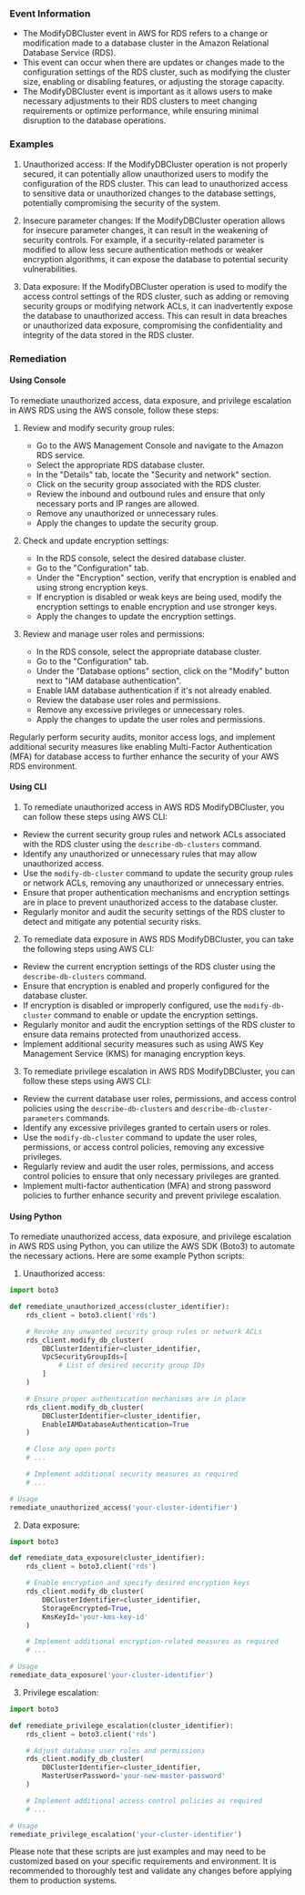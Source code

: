 
### Event Information

- The ModifyDBCluster event in AWS for RDS refers to a change or modification made to a database cluster in the Amazon Relational Database Service (RDS).
- This event can occur when there are updates or changes made to the configuration settings of the RDS cluster, such as modifying the cluster size, enabling or disabling features, or adjusting the storage capacity.
- The ModifyDBCluster event is important as it allows users to make necessary adjustments to their RDS clusters to meet changing requirements or optimize performance, while ensuring minimal disruption to the database operations.


### Examples

1. Unauthorized access: If the ModifyDBCluster operation is not properly secured, it can potentially allow unauthorized users to modify the configuration of the RDS cluster. This can lead to unauthorized access to sensitive data or unauthorized changes to the database settings, potentially compromising the security of the system.

2. Insecure parameter changes: If the ModifyDBCluster operation allows for insecure parameter changes, it can result in the weakening of security controls. For example, if a security-related parameter is modified to allow less secure authentication methods or weaker encryption algorithms, it can expose the database to potential security vulnerabilities.

3. Data exposure: If the ModifyDBCluster operation is used to modify the access control settings of the RDS cluster, such as adding or removing security groups or modifying network ACLs, it can inadvertently expose the database to unauthorized access. This can result in data breaches or unauthorized data exposure, compromising the confidentiality and integrity of the data stored in the RDS cluster.

### Remediation

#### Using Console

To remediate unauthorized access, data exposure, and privilege escalation in AWS RDS using the AWS console, follow these steps:

1. Review and modify security group rules:
   - Go to the AWS Management Console and navigate to the Amazon RDS service.
   - Select the appropriate RDS database cluster.
   - In the "Details" tab, locate the "Security and network" section.
   - Click on the security group associated with the RDS cluster.
   - Review the inbound and outbound rules and ensure that only necessary ports and IP ranges are allowed.
   - Remove any unauthorized or unnecessary rules.
   - Apply the changes to update the security group.

2. Check and update encryption settings:
   - In the RDS console, select the desired database cluster.
   - Go to the "Configuration" tab.
   - Under the "Encryption" section, verify that encryption is enabled and using strong encryption keys.
   - If encryption is disabled or weak keys are being used, modify the encryption settings to enable encryption and use stronger keys.
   - Apply the changes to update the encryption settings.

3. Review and manage user roles and permissions:
   - In the RDS console, select the appropriate database cluster.
   - Go to the "Configuration" tab.
   - Under the "Database options" section, click on the "Modify" button next to "IAM database authentication".
   - Enable IAM database authentication if it's not already enabled.
   - Review the database user roles and permissions.
   - Remove any excessive privileges or unnecessary roles.
   - Apply the changes to update the user roles and permissions.

Regularly perform security audits, monitor access logs, and implement additional security measures like enabling Multi-Factor Authentication (MFA) for database access to further enhance the security of your AWS RDS environment.

#### Using CLI

1. To remediate unauthorized access in AWS RDS ModifyDBCluster, you can follow these steps using AWS CLI:

- Review the current security group rules and network ACLs associated with the RDS cluster using the `describe-db-clusters` command.
- Identify any unauthorized or unnecessary rules that may allow unauthorized access.
- Use the `modify-db-cluster` command to update the security group rules or network ACLs, removing any unauthorized or unnecessary entries.
- Ensure that proper authentication mechanisms and encryption settings are in place to prevent unauthorized access to the database cluster.
- Regularly monitor and audit the security settings of the RDS cluster to detect and mitigate any potential security risks.

2. To remediate data exposure in AWS RDS ModifyDBCluster, you can take the following steps using AWS CLI:

- Review the current encryption settings of the RDS cluster using the `describe-db-clusters` command.
- Ensure that encryption is enabled and properly configured for the database cluster.
- If encryption is disabled or improperly configured, use the `modify-db-cluster` command to enable or update the encryption settings.
- Regularly monitor and audit the encryption settings of the RDS cluster to ensure data remains protected from unauthorized access.
- Implement additional security measures such as using AWS Key Management Service (KMS) for managing encryption keys.

3. To remediate privilege escalation in AWS RDS ModifyDBCluster, you can follow these steps using AWS CLI:

- Review the current database user roles, permissions, and access control policies using the `describe-db-clusters` and `describe-db-cluster-parameters` commands.
- Identify any excessive privileges granted to certain users or roles.
- Use the `modify-db-cluster` command to update the user roles, permissions, or access control policies, removing any excessive privileges.
- Regularly review and audit the user roles, permissions, and access control policies to ensure that only necessary privileges are granted.
- Implement multi-factor authentication (MFA) and strong password policies to further enhance security and prevent privilege escalation.

#### Using Python

To remediate unauthorized access, data exposure, and privilege escalation in AWS RDS using Python, you can utilize the AWS SDK (Boto3) to automate the necessary actions. Here are some example Python scripts:

1. Unauthorized access:
```python
import boto3

def remediate_unauthorized_access(cluster_identifier):
    rds_client = boto3.client('rds')

    # Revoke any unwanted security group rules or network ACLs
    rds_client.modify_db_cluster(
        DBClusterIdentifier=cluster_identifier,
        VpcSecurityGroupIds=[
            # List of desired security group IDs
        ]
    )

    # Ensure proper authentication mechanisms are in place
    rds_client.modify_db_cluster(
        DBClusterIdentifier=cluster_identifier,
        EnableIAMDatabaseAuthentication=True
    )

    # Close any open ports
    # ...

    # Implement additional security measures as required
    # ...

# Usage
remediate_unauthorized_access('your-cluster-identifier')
```

2. Data exposure:
```python
import boto3

def remediate_data_exposure(cluster_identifier):
    rds_client = boto3.client('rds')

    # Enable encryption and specify desired encryption keys
    rds_client.modify_db_cluster(
        DBClusterIdentifier=cluster_identifier,
        StorageEncrypted=True,
        KmsKeyId='your-kms-key-id'
    )

    # Implement additional encryption-related measures as required
    # ...

# Usage
remediate_data_exposure('your-cluster-identifier')
```

3. Privilege escalation:
```python
import boto3

def remediate_privilege_escalation(cluster_identifier):
    rds_client = boto3.client('rds')

    # Adjust database user roles and permissions
    rds_client.modify_db_cluster(
        DBClusterIdentifier=cluster_identifier,
        MasterUserPassword='your-new-master-password'
    )

    # Implement additional access control policies as required
    # ...

# Usage
remediate_privilege_escalation('your-cluster-identifier')
```

Please note that these scripts are just examples and may need to be customized based on your specific requirements and environment. It is recommended to thoroughly test and validate any changes before applying them to production systems.

